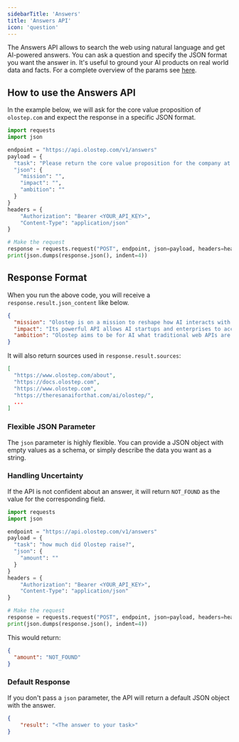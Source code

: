 ```yaml
---
sidebarTitle: 'Answers'
title: 'Answers API'
icon: 'question'
---
```


The Answers API allows to search the web using natural language and get AI-powered answers. You can ask a question and specify the JSON format you want the answer in. It's useful to ground your AI products on real world data and facts.
For a complete overview of the params see [here](/api-reference/answers/create).

## How to use the Answers API

In the example below, we will ask for the core value proposition of `olostep.com` and expect the response in a specific JSON format.

<CodeGroup>

```python answers.py
import requests
import json

endpoint = "https://api.olostep.com/v1/answers"
payload = {
  "task": "Please return the core value proposition for the company at the following domain: olostep.com",
  "json": {
    "mission": "",
    "impact": "",
    "ambition": ""
  }
}
headers = {
    "Authorization": "Bearer <YOUR_API_KEY>",
    "Content-Type": "application/json"
}

# Make the request
response = requests.request("POST", endpoint, json=payload, headers=headers)
print(json.dumps(response.json(), indent=4))
```

</CodeGroup>

## Response Format

When you run the above code, you will receive a `response.result.json_content` like below.

```json
{
  "mission": "Olostep is on a mission to reshape how AI interacts with the web. At its core, it is building the Web Data API for AI.",
  "impact": "Its powerful API allows AI startups and enterprises to access websites and extract clean, structured data in the format they prefer—HTML, Markdown, plain text, raw PDF, or structured JSON, enabling faster and more reliable AI-powered data extraction.",
  "ambition": "Olostep aims to be for AI what traditional web APIs are for standard web development—the essential programmatic layer supplying AI with limitless web data, powering the fastest-growing AI companies globally."
}
```

It will also return sources used in `response.result.sources`:

```json
[
  "https://www.olostep.com/about",
  "https://docs.olostep.com",
  "https://www.olostep.com",
  "https://theresanaiforthat.com/ai/olostep/",
  ...
]
```


### Flexible JSON Parameter

The `json` parameter is highly flexible. You can provide a JSON object with empty values as a schema, or simply describe the data you want as a string.

### Handling Uncertainty

If the API is not confident about an answer, it will return `NOT_FOUND` as the value for the corresponding field.

<CodeGroup>

```python not_found_example.py
import requests
import json

endpoint = "https://api.olostep.com/v1/answers"
payload = {
  "task": "how much did Olostep raise?",
  "json": {
    "amount": ""
  }
}
headers = {
    "Authorization": "Bearer <YOUR_API_KEY>",
    "Content-Type": "application/json"
}

# Make the request
response = requests.request("POST", endpoint, json=payload, headers=headers)
print(json.dumps(response.json(), indent=4))
```

</CodeGroup>

This would return:
```json
{
  "amount": "NOT_FOUND"
}
```

### Default Response

If you don't pass a `json` parameter, the API will return a default JSON object with the answer.

```json
{
    "result": "<The answer to your task>"
}
```